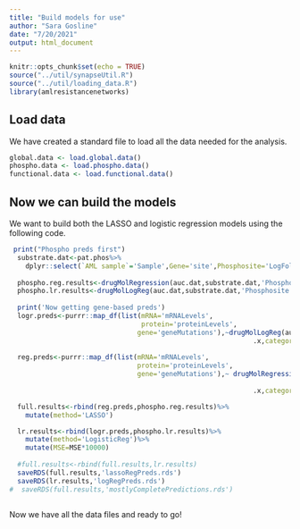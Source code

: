 ```yaml
---
title: "Build models for use"
author: "Sara Gosline"
date: "7/20/2021"
output: html_document
---
```


```r
knitr::opts_chunk$set(echo = TRUE)
source("../util/synapseUtil.R")
source("../util/loading_data.R")
library(amlresistancenetworks)
```

## Load data
We have created a standard file to load all the data needed for the analysis.

```r
global.data <- load.global.data()
phospho.data <- load.phospho.data()
functional.data <- load.functional.data()
```

## Now we can build the models

We want to build both the LASSO and logistic regression models using the following code. 

```r
 print("Phospho preds first")
  substrate.dat<-pat.phos%>%
    dplyr::select(`AML sample`='Sample',Gene='site',Phosphosite='LogFoldChange')
  
  phospho.reg.results<-drugMolRegression(auc.dat,substrate.dat,'Phosphosite')
  phospho.lr.results<-drugMolLogReg(auc.dat,substrate.dat,'Phosphosite')
  
  print('Now getting gene-based preds')
  logr.preds<-purrr::map_df(list(mRNA='mRNALevels',
                                 protein='proteinLevels',
                                gene='geneMutations'),~drugMolLogReg(auc.dat,pat.data,
                                                             .x,category='Condition'))
  
  reg.preds<-purrr::map_df(list(mRNA='mRNALevels',
                                protein='proteinLevels',
                                gene='geneMutations'),~ drugMolRegression(auc.dat,
                                                                          pat.data,
                                                             .x,category='Condition'))

  full.results<-rbind(reg.preds,phospho.reg.results)%>%
    mutate(method='LASSO')

  lr.results<-rbind(logr.preds,phospho.lr.results)%>%
    mutate(method='LogisticReg')%>%
    mutate(MSE=MSE*10000)
  
  #full.results<-rbind(full.results,lr.results)
  saveRDS(full.results,'lassoRegPreds.rds')
  saveRDS(lr.results,'logRegPreds.rds')
#  saveRDS(full.results,'mostlyCompletePredictions.rds')
  
 ```
Now we have all the data files and ready to go!